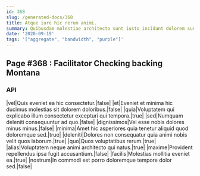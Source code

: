 ```yaml
---
id: 368
slug: /generated-docs/368
title: Atque iure hic rerum animi.
summary: Quibusdam molestiae architecto sunt iusto incidunt dolorem sunt.
date: '2020-09-19'
tags: '["aggregate", "bandwidth", "purple"]'
---
```

## Page #368 : Facilitator Checking backing Montana

### API

|vel|Quis eveniet ea hic consectetur.|false|
|et|Eveniet et minima hic ducimus molestias sit dolorem doloribus.|false|
|quia|Voluptatem qui explicabo illum consectetur excepturi qui tempora.|true|
|sed|Numquam deleniti consequuntur ad quo.|false|
|dignissimos|Vel esse nobis dolores minus minus.|false|
|minima|Amet hic asperiores quia tenetur aliquid quod doloremque sed.|true|
|deleniti|Dolores non consequatur quia animi nobis velit quos laborum.|true|
|quo|Quos voluptatibus rerum.|true|
|alias|Voluptatem neque animi architecto qui natus.|true|
|maxime|Provident repellendus ipsa fugit accusantium.|false|
|facilis|Molestias mollitia eveniet ea.|true|
|nostrum|In commodi est porro doloremque tempore dolor sed.|false|





